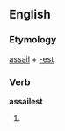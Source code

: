 ==English==

===Etymology===
[[assail]] + [[-est]]

===Verb===
'''assailest'''

# {{archaic}} {{second-person singular of|[[assail]]}}
